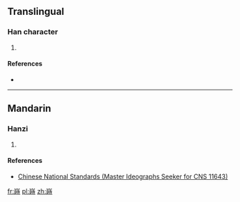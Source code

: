 ==Translingual==

===Han character===
{{Han char|rn=46|rad=山|as=10|sn=13|four=|canj=山日土戈 (UAGI)|ids=⿱[[山]][[時]]}}

# {{defn|Han|sort=山10}}

====References====
* {{Han ref|kx=0317.521|hdz=10790.111|uh=5D75|ud=23925}}

----

==Mandarin==

===Hanzi===
{{cmn-hanzi|pin=[[shí]] ([[shi2]])|wg=shih<sup>2</sup>}}

# {{defn|lang=cmn|sort=山10}}

====References====
*[http://www.cns11643.gov.tw/AIDB/query_general_view.do?page=3&code=646E Chinese National Standards (Master Ideographs Seeker for CNS 11643)]

[[fr:嵵]]
[[pl:嵵]]
[[zh:嵵]]